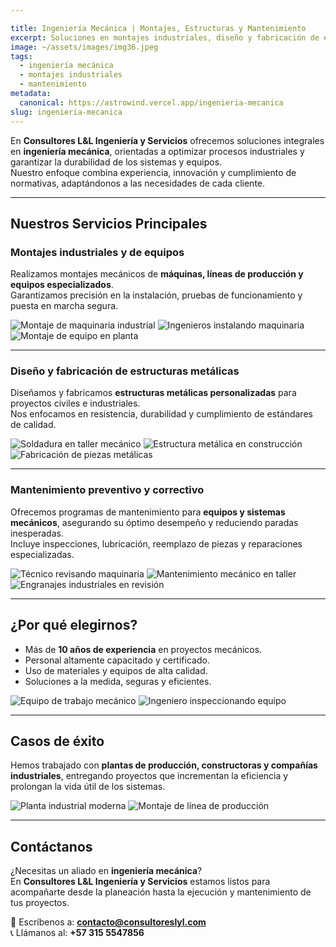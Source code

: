 ```yaml
---

title: Ingeniería Mecánica | Montajes, Estructuras y Mantenimiento
excerpt: Soluciones en montajes industriales, diseño y fabricación de estructuras metálicas, y mantenimiento preventivo y correctivo para garantizar eficiencia y seguridad operativa.
image: ~/assets/images/img36.jpeg
tags:
  - ingeniería mecánica
  - montajes industriales
  - mantenimiento
metadata:
  canonical: https://astrowind.vercel.app/ingenieria-mecanica
slug: ingenieria-mecanica
---
```



En **Consultores L&L Ingeniería y Servicios** ofrecemos soluciones integrales en **ingeniería mecánica**, orientadas a optimizar procesos industriales y garantizar la durabilidad de los sistemas y equipos.  
Nuestro enfoque combina experiencia, innovación y cumplimiento de normativas, adaptándonos a las necesidades de cada cliente.

---

## Nuestros Servicios Principales

### Montajes industriales y de equipos
Realizamos montajes mecánicos de **máquinas, líneas de producción y equipos especializados**.  
Garantizamos precisión en la instalación, pruebas de funcionamiento y puesta en marcha segura.

<Image src={img7} alt="Montaje de maquinaria industrial" />  
<Image src={img12} alt="Ingenieros instalando maquinaria" />  
<Image src={img19} alt="Montaje de equipo en planta" />  

---

### Diseño y fabricación de estructuras metálicas
Diseñamos y fabricamos **estructuras metálicas personalizadas** para proyectos civiles e industriales.  
Nos enfocamos en resistencia, durabilidad y cumplimiento de estándares de calidad.

<Image src={img24} alt="Soldadura en taller mecánico" />  
<Image src={img29} alt="Estructura metálica en construcción" />  
<Image src={img34} alt="Fabricación de piezas metálicas" />  

---

### Mantenimiento preventivo y correctivo
Ofrecemos programas de mantenimiento para **equipos y sistemas mecánicos**, asegurando su óptimo desempeño y reduciendo paradas inesperadas.  
Incluye inspecciones, lubricación, reemplazo de piezas y reparaciones especializadas.

<Image src={img38} alt="Técnico revisando maquinaria" />  
<Image src={img42} alt="Mantenimiento mecánico en taller" />  
<Image src={img47} alt="Engranajes industriales en revisión" />  

---

## ¿Por qué elegirnos?

- Más de **10 años de experiencia** en proyectos mecánicos.  
- Personal altamente capacitado y certificado.  
- Uso de materiales y equipos de alta calidad.  
- Soluciones a la medida, seguras y eficientes.  

<Image src={img52} alt="Equipo de trabajo mecánico" />  
<Image src={img56} alt="Ingeniero inspeccionando equipo" />  

---

## Casos de éxito

Hemos trabajado con **plantas de producción, constructoras y compañías industriales**, entregando proyectos que incrementan la eficiencia y prolongan la vida útil de los sistemas.

<Image src={img19} alt="Planta industrial moderna" />  
<Image src={img29} alt="Montaje de línea de producción" />  

---

## Contáctanos

¿Necesitas un aliado en **ingeniería mecánica**?  
En **Consultores L&L Ingeniería y Servicios** estamos listos para acompañarte desde la planeación hasta la ejecución y mantenimiento de tus proyectos.  

📩 Escríbenos a: **contacto@consultoreslyl.com**  
📞 Llámanos al: **+57 315 5547856**  
